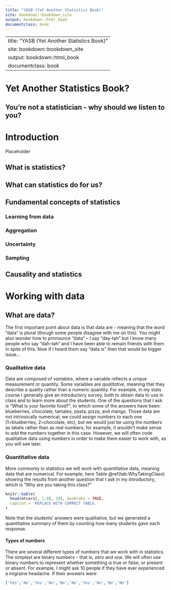 ```yaml
---
title: "YASB (Yet Another Statistics Book)"
site: bookdown::bookdown_site
output: bookdown::html_book
documentclass: book
---
```

---
title: "YASB (Yet Another Statistics Book)"
site: bookdown::bookdown_site
output: bookdown::html_book
documentclass: book
---

# Yet Another Statistics Book?

## You're not a statistician - why should we listen to you?

<!--chapter:end:index.Rmd-->


# Introduction

Placeholder


## What is statistics?
## What can statistics do for us?
## Fundamental concepts of statistics
### Learning from data
### Aggregation
### Uncertainty
### Sampling
## Causality and statistics

<!--chapter:end:01-Intro.Rmd-->


# Working with data

## What are data?

The first important point about data is that data are - meaning that the word "data" is plural (though some people disagree with me on this).  You might also wonder how to pronounce "data" -- I say "day-tah" but I know many people who say "dah-tah" and I have been able to remain friends with them in spite of this. Now if I heard them say "data is" then that would be bigger issue...

### Qualitative data
Data are composed of *variables*, where a variable reflects a unique measurement or quantity.  Some variables are *qualitative*, meaning that they describe a quality rather than a numeric quantity.  For example, in my stats course I generally give an introductory survey, both to obtain data to use in class and to learn more about the students. One of the questions that I ask is "What is your favorite food?", to which some of the answers have been: blueberries, chocolate, tamales, pasta, pizza, and mango.  Those data are not intrinsically numerical; we could assign numbers to each one (1=blueberries, 2=chocolate, etc), but we would just be using the numbers as labels rather than as real numbers; for example, it wouldn't make sense to add the numbers together in this case.  However, we will often code qualitative data using numbers in order to make them easier to work with, as you will see later.

### Quantitative data
More commonly in statistics we will work with *quantitative* data, meaning data that are numerical.  For example, here Table \@ref(tab:WhyTakingClass) showing the results from another question that I ask in my introductory, which is "Why are you taking this class?"

```r

knitr::kable(
  head(mtcars[, 1:8], 10), booktabs = TRUE,
  caption = 'REPLACE WITH CORRECT TABLE.'
)
```

Note that the students' answers were qualitative, but we generated a quantitative summary of them by counting how many students gave each response.  

#### Types of numbers
There are several different types of numbers that we work with in statistics.  The simplest are binary numbers -- that is, zero and one.  We will often use binary numbers to represent whether something is true or false, or present or absent.  For example, I might ask 10 people if they have ever experienced a migraine headache.  If their answers were:

```r
['Yes','No','Yes','No','No','No','Yes','No','No','No']
```





<!--chapter:end:02-Data.Rmd-->

